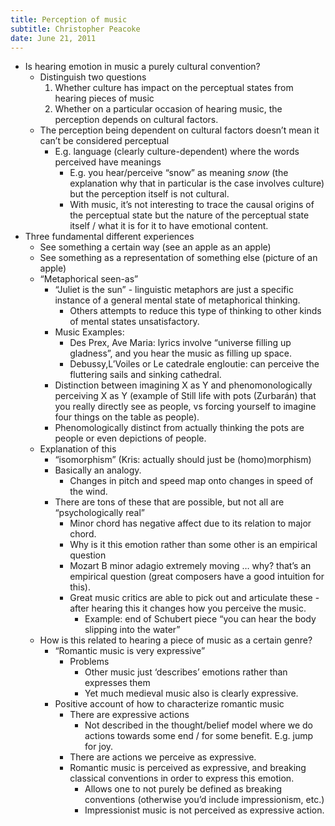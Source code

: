 ```yaml
---
title: Perception of music
subtitle: Christopher Peacoke
date: June 21, 2011
---
```



- Is hearing emotion in music a purely cultural convention?
  - Distinguish two questions
    1. Whether culture has impact on the perceptual states from hearing pieces 
       of music
    2. Whether on a particular occasion of hearing music, the perception depends 
       on cultural factors.
  - The perception being dependent on cultural factors doesn't mean it can't be 
    considered perceptual
    - E.g. language (clearly culture-dependent) where the words perceived have 
      meanings
      - E.g. you hear/perceive "snow" as meaning *snow* (the explanation why 
        that in particular is the case involves culture) but the perception 
        itself is not cultural.
      - With music, it's not interesting to trace the causal origins of the 
        perceptual state but the nature of the perceptual state itself / what it 
        is for it to have emotional content.
- Three fundamental different experiences
  - See something a certain way (see an apple as an apple)
  - See something as a representation of something else (picture of an apple)
  - "Metaphorical seen-as"
    - "Juliet is the sun" - linguistic metaphors are just a specific instance of 
      a general mental state of metaphorical thinking.
      - Others attempts to reduce this type of thinking to other kinds of mental 
        states unsatisfactory.
    - Music Examples:
      - Des Prex, Ave Maria: lyrics involve "universe filling up gladness", and 
        you hear the music as filling up space.
      - Debussy,L'Voiles or Le catedrale engloutie: can perceive the fluttering 
        sails and sinking cathedral.
    - Distinction between imagining X as Y and phenomonologically perceiving X
      as Y (example of Still life with pots (Zurbarán) that you really directly 
      see as people, vs forcing yourself to imagine four things on the table as 
      people).
    - Phenomologically distinct from actually thinking the pots are people or 
      even depictions of people.
  - Explanation of this
    - "isomorphism" (Kris: actually should just be (homo)morphism)
    - Basically an analogy.
      - Changes in pitch and speed map onto changes in speed of the wind.
    - There are tons of these that are possible, but not all are 
      "psychologically real"
      - Minor chord has negative affect due to its relation to major chord.
      - Why is it this emotion rather than some other is an empirical question
      - Mozart B minor adagio extremely moving ... why? that's an empirical 
        question (great composers have a good intuition for this).
      - Great music critics are able to pick out and articulate these - after 
        hearing this it changes how you perceive the music.
        - Example: end of Schubert piece "you can hear the body slipping into 
          the water"
  - How is this related to hearing a piece of music as a certain genre?
    - "Romantic music is very expressive"
      - Problems
        - Other music just 'describes' emotions rather than expresses them
        -  Yet much medieval music also is clearly expressive.
    - Positive account of how to characterize romantic music
      - There are expressive actions
        - Not described in the thought/belief model where we do actions towards 
          some end / for some benefit. E.g. jump for joy.
      - There are actions we perceive as expressive.
      - Romantic music is perceived as expressive, and breaking classical 
        conventions in order to express this emotion.
        - Allows one to not purely be defined as breaking conventions (otherwise 
          you'd include impressionism, etc.)
        - Impressionist music is not perceived as expressive action.
